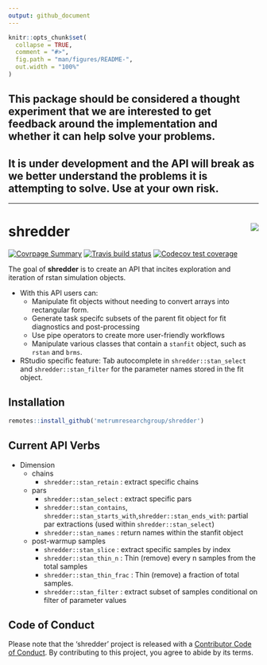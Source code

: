 ```yaml
---
output: github_document
---
```


<!-- README.md is generated from README.Rmd. Please edit that file -->

```r
knitr::opts_chunk$set(
  collapse = TRUE,
  comment = "#>",
  fig.path = "man/figures/README-",
  out.width = "100%"
)
```

## This package should be considered a thought experiment that we are interested to get feedback around the implementation and whether it can help solve your problems.
## It is under development and the API will break as we better understand the problems it is attempting to solve. Use at your own risk.

<hr>

# shredder <img src="man/figures/logo.png" align="right" class="logo"/>

<!-- badges: start -->
[![Covrpage
Summary](https://img.shields.io/badge/covrpage-Last_Build_2019_12_19-brightgreen.svg)](http://tinyurl.com/s3fr6gn)
[![Travis build status](https://travis-ci.org/metrumresearchgroup/shredder.svg?branch=master)](https://travis-ci.org/metrumresearchgroup/shredder)
[![Codecov test coverage](https://codecov.io/gh/metrumresearchgroup/shredder/branch/master/graph/badge.svg)](https://codecov.io/gh/metrumresearchgroup/shredder?branch=master)
<!-- badges: end -->

The goal of __shredder__ is to create an API that incites exploration and iteration of rstan simulation objects. 

  - With this API users can: 
    - Manipulate fit objects without needing to convert arrays into rectangular form.
    - Generate task specifc subsets of the parent fit object for fit diagnostics and post-processing
    - Use pipe operators to create more user-friendly workflows
    - Manipulate various classes that contain a `stanfit` object, such as `rstan` and `brms`.
  - RStudio specific feature: Tab autocomplete in `shredder::stan_select` and `shredder::stan_filter` for the parameter names stored in the fit object.

## Installation

``` r
remotes::install_github('metrumresearchgroup/shredder')
```

## Current API Verbs

  - Dimension
      - chains
          - `shredder::stan_retain` : extract specific chains
      - pars
          - `shredder::stan_select` : extract specific pars
          - `shredder::stan_contains`, `shredder::stan_starts_with`,`shredder::stan_ends_with`:
            partial par extractions (used within `shredder::stan_select`)
          - `shredder::stan_names` : return names within the stanfit object
      - post-warmup samples
          - `shredder::stan_slice` : extract specific samples by index
          - `shredder::stan_thin_n` : Thin (remove) every n samples from the total samples
          - `shredder::stan_thin_frac` : Thin (remove) a fraction of total samples.
          - `shredder::stan_filter` : extract subset of samples conditional on
            filter of parameter values

## Code of Conduct

Please note that the 'shredder' project is released with a [Contributor Code of Conduct](CODE_OF_CONDUCT.md).
By contributing to this project, you agree to abide by its terms.
